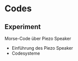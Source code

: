 # Codes

::: callout-tip
## Experiment

Morse-Code über Piezo Speaker

- Einführung des Piezo Speaker
- Codesysteme
:::